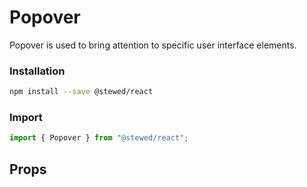 
# Popover

Popover is used to bring attention to specific user interface elements.

### Installation

```bash
npm install --save @stewed/react
```

### Import

```js
import { Popover } from "@stewed/react";
```

<Meta of={PopoverStories} />

<Stories />

## Props

<ArgTypes of={PopoverStories} />
